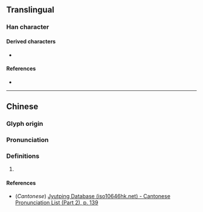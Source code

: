 {{character info/new}}
==Translingual==

===Han character===
{{Han char|rn=85|rad=水|as=07|sn=10|four=|canj=EIKH,EIUH,XEIKH|ids=⿰氵尨}}

====Derived characters====
* {{l|mul|[[㙙]]}}

====References====
* {{Han ref|kx=0623.260|dkj=17463|dj=1021.150|hdz=31620.080|uh=6D5D|ud=27997}}

----

==Chinese==
{{zh-forms}}

===Glyph origin===
{{Han etym}}

===Pronunciation===
{{zh-pron
|m=máng
|c=mong4
|mc=y
|oc=y
|ma=
|cat=pn
}}

===Definitions===
{{zh-hanzi}}

# {{non-gloss definition|the name of a [[river]]}}

====References====
* (''Cantonese'') [http://www.iso10646hk.net/jp/document/download.jsp Jyutping Database (iso10646hk.net) - Cantonese Pronunciation List (Part 2), p. 139]